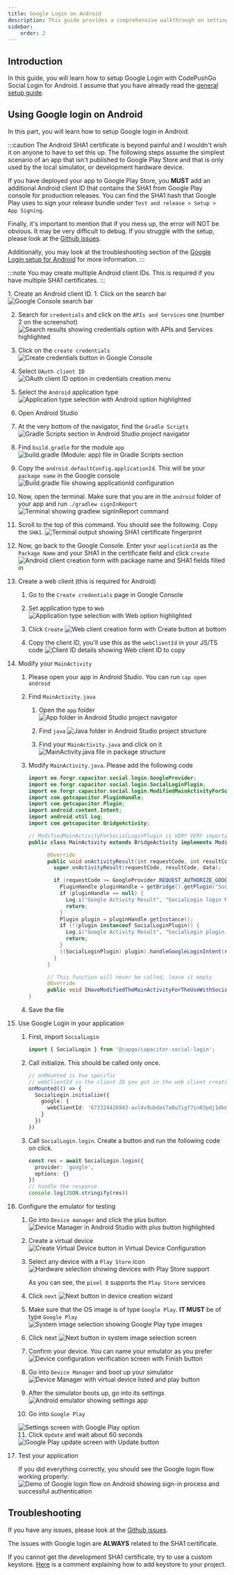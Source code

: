 ```yaml
---
title: Google Login on Android
description: This guide provides a comprehensive walkthrough on setting up Google Login using Capacitor for Android devices, detailing each step to ensure a smooth integration process and addressing potential challenges you may encounter.
sidebar:
    order: 2
---
```


## Introduction

In this guide, you will learn how to setup Google Login with CodePushGo Social Login for Android.
I assume that you have already read the [general setup guide](/docs/plugins/social-login/google/general/).

## Using Google login on Android

In this part, you will learn how to setup Google login in Android.

:::caution
The Android SHA1 certificate is beyond painful and I wouldn't wish it on anyone to have to set this up. The following steps assume the simplest scenario of an app that isn't published to Google Play Store and that is only used by the local simulator, or development hardware device. 

If you have deployed your app to Google Play Store, you **MUST** add an additional Android client ID that contains the SHA1 from Google Play console for production releases. You can find the SHA1 hash that Google Play uses to sign your release bundle under `Test and release > Setup > App Signing`.

Finally, it's important to mention that if you mess up, the error will NOT be obvious. It may be very difficult to debug. If you struggle with the setup, please look at the [Github issues](https://github.com/Cap-go/capacitor-social-login/issues).

Additionally, you may look at the troubleshooting section of the [Google Login setup for Android](#troubleshooting) for more information.
:::

:::note
You may create multiple Android client IDs. This is required if you have multiple SHA1 certificates.
:::

<Steps>
1. Create an Android client ID.
   1. Click on the search bar
      <img src="/social-login-assets/google_cons_search.png" alt="Google Console search bar" />
   
   2. Search for `credentials` and click on the `APIs and Services` one (number 2 on the screenshot)
      <img src="/social-login-assets/google_cons_cred_search.png" alt="Search results showing credentials option with APIs and Services highlighted" />
   
   3. Click on the `create credentials`
      <img src="/social-login-assets/google_cons_create_cred.png" alt="Create credentials button in Google Console" />
   
   4. Select `OAuth client ID`
      <img src="/social-login-assets/google_cons_cred_oauth.png" alt="OAuth client ID option in credentials creation menu" />

   5. Select the `Android` application type
      <img src="/social-login-assets/google_cons_app_type_android.png" alt="Application type selection with Android option highlighted" />
   
   6. Open Android Studio
   
   7. At the very bottom of the navigator, find the `Gradle Scripts`
      <img src="/social-login-assets/studio_gradle_scripts.png" alt="Gradle Scripts section in Android Studio project navigator" />
   
   8. Find `build.gradle` for the module `app`
      <img src="/social-login-assets/studio_build_gradle.png" alt="build.gradle (Module: app) file in Gradle Scripts section" />
   
   9. Copy the `android.defaultConfig.applicationId`. This will be your `package name` in the Google console
      <img src="/social-login-assets/studio_build_gradle_app_id.png" alt="Build.gradle file showing applicationId configuration" />
   
   10. Now, open the terminal. Make sure that you are in the `android` folder of your app and run `./gradlew signInReport`
      <img src="/social-login-assets/term_sign_report.png" alt="Terminal showing gradlew signInReport command" />
   
   11. Scroll to the top of this command. You should see the following. Copy the `SHA1`.
      <img src="/social-login-assets/term_sign_report_res.png" alt="Terminal output showing SHA1 certificate fingerprint" />
   
   12. Now, go back to the Google Console. Enter your `applicationId` as the `Package Name` and your SHA1 in the certificate field and click `create`
      <img src="/social-login-assets/google_cons_creat_android_client.png" alt="Android client creation form with package name and SHA1 fields filled in" />
   
2. Create a web client (this is required for Android)
   
   1. Go to the `Create credentials` page in Google Console
   
   2. Set application type to `Web`
      <img src="/social-login-assets/google_cons_app_type_web.png" alt="Application type selection with Web option highlighted" />
   
   3. Click `Create`
      <img src="/social-login-assets/google_cons_web_app_create.png" alt="Web client creation form with Create button at bottom" />
   
   4. Copy the client ID, you'll use this as the `webClientId` in your JS/TS code
      <img src="/social-login-assets/google_cons_copy_web_client_id.png" alt="Client ID details showing Web client ID to copy" />

3. Modify your `MainActivity`
   
   1. Please open your app in Android Studio. You can run `cap open android`
   
   2. Find `MainActivity.java`
     
      1. Open the `app` folder
         <img src="/social-login-assets/studio_app_folder.png" alt="App folder in Android Studio project navigator" />
     
      2. Find `java`
         <img src="/social-login-assets/studio_app_java.png" alt="Java folder in Android Studio project structure" />
     
      3. Find your `MainActivity.java` and click on it
         <img src="/social-login-assets/studio_app_java_activity_main.png" alt="MainActivity.java file in package structure" />
   
   3. Modify `MainActivity.java`. Please add the following code
     
      ```java
      import ee.forgr.capacitor.social.login.GoogleProvider;
      import ee.forgr.capacitor.social.login.SocialLoginPlugin;
      import ee.forgr.capacitor.social.login.ModifiedMainActivityForSocialLoginPlugin;
      import com.getcapacitor.PluginHandle;
      import com.getcapacitor.Plugin;
      import android.content.Intent;
      import android.util.Log;
      import com.getcapacitor.BridgeActivity;
      
      // ModifiedMainActivityForSocialLoginPlugin is VERY VERY important !!!!!!    
      public class MainActivity extends BridgeActivity implements ModifiedMainActivityForSocialLoginPlugin {
      
            @Override
            public void onActivityResult(int requestCode, int resultCode, Intent data) {
              super.onActivityResult(requestCode, resultCode, data);
      
              if (requestCode >= GoogleProvider.REQUEST_AUTHORIZE_GOOGLE_MIN && requestCode < GoogleProvider.REQUEST_AUTHORIZE_GOOGLE_MAX) {
                PluginHandle pluginHandle = getBridge().getPlugin("SocialLogin");
                if (pluginHandle == null) {
                  Log.i("Google Activity Result", "SocialLogin login handle is null");
                  return;
                }
                Plugin plugin = pluginHandle.getInstance();
                if (!(plugin instanceof SocialLoginPlugin)) {
                  Log.i("Google Activity Result", "SocialLogin plugin instance is not SocialLoginPlugin");
                  return;
                }
                ((SocialLoginPlugin) plugin).handleGoogleLoginIntent(requestCode, data);
              }
            }
      
            // This function will never be called, leave it empty
            @Override
            public void IHaveModifiedTheMainActivityForTheUseWithSocialLoginPlugin() {}
      }
      ```

   4. Save the file

4. Use Google Login in your application
   
   1. First, import `SocialLogin`
     
      ```typescript
      import { SocialLogin } from '@capgo/capacitor-social-login';
      ```
   
   2. Call initialize. This should be called only once.
     
      ```typescript
      // onMounted is Vue specific
      // webClientId is the client ID you got in the web client creation step not the android client ID.
      onMounted(() => {
        SocialLogin.initialize({
          google: {
            webClientId: '673324426943-avl4v9ubdas7a0u7igf7in03pdj1dkmg.apps.googleusercontent.com',
          }
        })
      })
      ```
     
   3. Call `SocialLogin.login`. Create a button and run the following code on click.
     
      ```typescript
      const res = await SocialLogin.login({
        provider: 'google',
        options: {}
      })
      // handle the response
      console.log(JSON.stringify(res))
      ```

5. Configure the emulator for testing
   
   1. Go into `Device manager` and click the plus button
      <img src="/social-login-assets/studio_device_man.png" alt="Device Manager in Android Studio with plus button highlighted" />
   
   2. Create a virtual device
      <img src="/social-login-assets/studio_create_virt_dev.png" alt="Create Virtual Device button in Virtual Device Configuration" />
   
   3. Select any device with a `Play Store` icon
      <img src="/social-login-assets/studio_new_dev_select_hardware.png" alt="Hardware selection showing devices with Play Store support" />
     
      As you can see, the `pixel 8` supports the `Play Store` services
   
   4. Click `next`
      <img src="/social-login-assets/studio_new_dev_next_1.png" alt="Next button in device creation wizard" />
   
   5. Make sure that the OS image is of type `Google Play`. **IT MUST** be of type `Google Play`
      <img src="/social-login-assets/studio_new_dev_google_play_dev_type.png" alt="System image selection showing Google Play type images" />
   
   6. Click next
      <img src="/social-login-assets/studio_new_dev_next_1.png" alt="Next button in system image selection screen" />
   
   7. Confirm your device. You can name your emulator as you prefer
      <img src="/social-login-assets/studio_new_dev_next_3.png" alt="Device configuration verification screen with Finish button" />
   
   8. Go into `Device Manager` and boot up your simulator
      <img src="/social-login-assets/studio_dev_manager.png" alt="Device Manager with virtual device listed and play button" />
   
   9. After the simulator boots up, go into its settings
      <img src="/social-login-assets/emul_and_settings_1.png" alt="Android emulator showing settings app" />
   
   10. Go into `Google Play`
      <img src="/social-login-assets/emul_and_settings_2.png" alt="Settings screen with Google Play option" />
   
   11. Click `Update` and wait about 60 seconds
      <img src="/social-login-assets/emul_and_settings_update_play_store.png" alt="Google Play update screen with Update button" />

6. Test your application
   
   If you did everything correctly, you should see the Google login flow working properly:
   <img src="/social-login-assets/google_android_final_login_show.gif" alt="Demo of Google login flow on Android showing sign-in process and successful authentication" />
</Steps>

## Troubleshooting

If you have any issues, please look at the [Github issues](https://github.com/Cap-go/capacitor-social-login/issues).

The issues with Google login are **ALWAYS** related to the SHA1 certificate.

If you cannot get the development SHA1 certificate, try to use a custom keystore. [Here](https://github.com/Cap-go/capacitor-social-login/issues/147#issuecomment-2849742574) is a comment explaining how to add keystore to your project.
